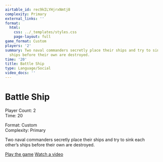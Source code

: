 ```yaml
---
airtable_id: rec9kILYHjrxNmtj8
complexity: Primary
external_links: ''
format:
  html:
    css: ../_templates/styles.css
    page-layout: full
game_format: Custom
players: '2'
summary: Two naval commanders secretly place their ships and try to sink each other’s
  ships before their own are destroyed.
time: '20'
title: Battle Ship
type: Language/Social
video_docs: ''
---
```


# Battle Ship

:::{.game-info-box}
:::{.game-stats}
:::{.left-stats}
Player Count: 2  
Time: 20
:::
:::{.right-stats}
Format: Custom  
Complexity: Primary
:::
:::
:::

Two naval commanders secretly place their ships and try to sink each other’s ships before their own are destroyed.

:::{.game-actions}
<a href="#" class="btn btn-play"><i class="fa fa-gamepad"></i> Play the game</a>
<a href="#" class="btn btn-watch"><i class="fa fa-video"></i> Watch a video</a>
:::